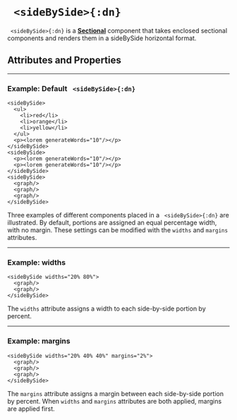 


# ` <sideBySide>{:dn}`


` <sideBySide>{:dn}` is a [**Sectional**](../reference/essentialConcepts/#componentTypes) component that takes enclosed sectional components and renders them in a sideBySide horizontal format.

## Attributes and Properties 
 <AttrDisplay name='sideBySide'/> 
 <PropDisplay name='sideBySide'/>


---

### Example: Default ` <sideBySide>{:dn}`


```doenet-editor-horiz
<sideBySide> 
  <ul>
    <li>red</li>
    <li>orange</li>
    <li>yellow</li>
  </ul>
  <p><lorem generateWords="10"/></p>
</sideBySide>
<sideBySide> 
  <p><lorem generateWords="10"/></p>
  <p><lorem generateWords="10"/></p>
</sideBySide>
<sideBySide> 
  <graph/>
  <graph/>
  <graph/>
</sideBySide>
```



Three examples of different components placed in a ` <sideBySide>{:dn}` are illustrated. By default, portions are assigned an equal percentage width, with no margin. These settings can be modified with the `widths` and `margins` attributes.



---

### Example: widths


```doenet-editor-horiz
<sideBySide widths="20% 80%">
  <graph/>
  <graph/>
</sideBySide>
```



The `widths` attribute assigns a width to each side-by-side portion by percent.



---

### Example: margins


```doenet-editor-horiz
<sideBySide widths="20% 40% 40%" margins="2%">
  <graph/>
  <graph/>
  <graph/>
</sideBySide>      
```



The `margins` attribute assigns a margin between each side-by-side portion by percent. When `widths` and `margins` attributes are both applied, margins are applied first.




